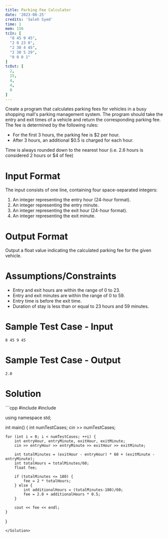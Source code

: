 ```yaml
---
title: Parking Fee Calculator
date: '2023-08-25'
credits: 'Saleh Syed'
time: 1
mem: 156
tcIn: [
  "8 45 9 45",
  "2 0 23 0",
  "2 30 4 45",
  "2 30 5 29",
  "0 0 0 1"
]
tcOut: [
  2,
  15,
  4,
  4,
  0
]
---
```


Create a program that calculates parking fees for vehicles in a busy shopping mall's parking management system. The program should take the entry and exit times of a vehicle and return the corresponding parking fee. The fee is determined by the following rules:

- For the first 3 hours, the parking fee is $2 per hour. 
- After 3 hours, an additional $0.5 is charged for each hour.

Time is always rounded down to the nearest hour (i.e. 2.6 hours is considered 2 hours or $4 of fee)



# Input Format

The input consists of one line, containing four space-separated integers:
1. An integer representing the entry hour (24-hour format).
2. An integer representing the entry minute.
3. An integer representing the exit hour (24-hour format).
4. An integer representing the exit minute.

# Output Format

Output a float value indicating the calculated parking fee for the given vehicle.

# Assumptions/Constraints

- Entry and exit hours are within the range of 0 to 23.
- Entry and exit minutes are within the range of 0 to 59.
- Entry time is before the exit time.
- Duration of stay is less than or equal to 23 hours and 59 minutes.

# Sample Test Case - Input
```
8 45 9 45
```


# Sample Test Case - Output
```
2.0
```


# Solution

<Solution>
```cpp
#include <iostream>
#include <cmath>

using namespace std;

int main() {
    int numTestCases;
    cin >> numTestCases;

    for (int i = 0; i < numTestCases; ++i) {
        int entryHour, entryMinute, exitHour, exitMinute;
        cin >> entryHour >> entryMinute >> exitHour >> exitMinute;

        int totalMinutes = (exitHour - entryHour) * 60 + (exitMinute - entryMinute);
        int totalHours = totalMinutes/60;
        float fee;

        if (totalMinutes <= 180) {
            fee = 2 * totalHours;
        } else {
            int additionalHours = (totalMinutes-180)/60;
            fee = 2.0 + additionalHours * 0.5;
        }

        cout << fee << endl;
    }

}

```
</Solution>
